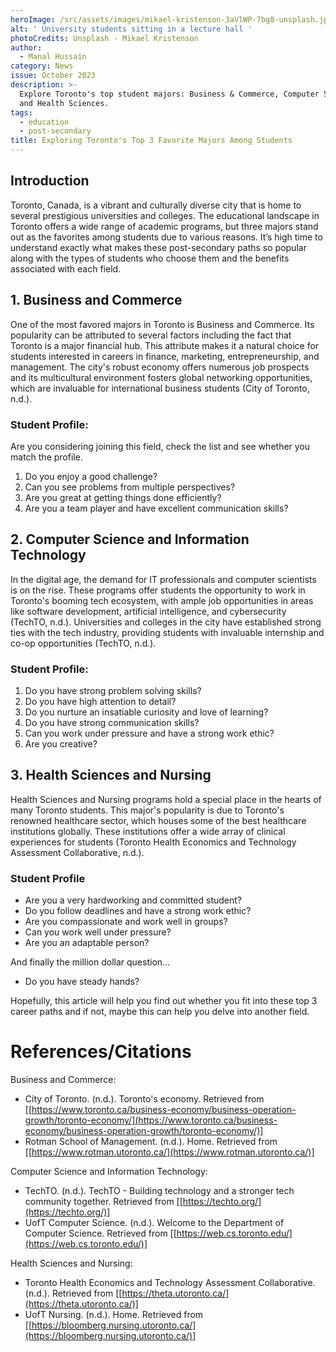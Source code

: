 ```yaml
---
heroImage: /src/assets/images/mikael-kristenson-3aVlWP-7bg8-unsplash.jpg
alt: ' University students sitting in a lecture hall '
photoCredits: Unsplash - Mikael Kristenson
author:
  - Manal Hussain
category: News
issue: October 2023
description: >-
  Explore Toronto's top student majors: Business & Commerce, Computer Science,
  and Health Sciences.
tags:
  - education
  - post-secondary
title: Exploring Toronto's Top 3 Favorite Majors Among Students
---
```


## Introduction

Toronto, Canada, is a vibrant and culturally diverse city that is home to several prestigious universities and colleges. The educational landscape in Toronto offers a wide range of academic programs, but three majors stand out as the favorites among students due to various reasons. It’s high time to understand exactly what makes these post-secondary paths so popular along with the types of students who choose them and the benefits associated with each field.

## 1. Business and Commerce

One of the most favored majors in Toronto is Business and Commerce. Its popularity can be attributed to several factors including the fact that Toronto is a major financial hub. This attribute makes it a natural choice for students interested in careers in finance, marketing, entrepreneurship, and management. The city's robust economy offers numerous job prospects and its multicultural environment fosters global networking opportunities, which are invaluable for international business students (City of Toronto, n.d.).

### Student Profile:

Are you considering joining this field, check the list and see whether you match the profile.

1. Do you enjoy a good challenge?
2. Can you see problems from multiple perspectives?
3. Are you great at getting things done efficiently?
4. Are you a team player and have excellent communication skills?

## 2. Computer Science and Information Technology

In the digital age, the demand for IT professionals and computer scientists is on the rise. These programs offer students the opportunity to work in Toronto's booming tech ecosystem, with ample job opportunities in areas like software development, artificial intelligence, and cybersecurity (TechTO, n.d.). Universities and colleges in the city have established strong ties with the tech industry, providing students with invaluable internship and co-op opportunities (TechTO, n.d.).

### Student Profile:

1. Do you have strong problem solving skills?
2. Do you have high attention to detail?
3. Do you nurture an insatiable curiosity and love of learning?
4. Do you have strong communication skills?
5. Can you work under pressure and have a strong work ethic?
6. Are you creative?

## 3. Health Sciences and Nursing

Health Sciences and Nursing programs hold a special place in the hearts of many Toronto students. This major's popularity is due to Toronto's renowned healthcare sector, which houses some of the best healthcare institutions globally. These institutions offer a wide array of clinical experiences for students (Toronto Health Economics and Technology Assessment Collaborative, n.d.).

### Student Profile

- Are you a very hardworking and committed student?
- Do you follow deadlines and have a strong work ethic?
- Are you compassionate and work well in groups?
- Can you work well under pressure?
- Are you an adaptable person?

And finally the million dollar question…

- Do you have steady hands?

Hopefully, this article will help you find out whether you fit into these top 3 career paths and if not, maybe this can help you delve into another field.

# References/Citations

Business and Commerce:

- City of Toronto. (n.d.). Toronto's economy. Retrieved from \[[https://www.toronto.ca/business-economy/business-operation-growth/toronto-economy/](https://www.toronto.ca/business-economy/business-operation-growth/toronto-economy/)]
- Rotman School of Management. (n.d.). Home. Retrieved from \[[https://www.rotman.utoronto.ca/](https://www.rotman.utoronto.ca/)]

Computer Science and Information Technology:

- TechTO. (n.d.). TechTO - Building technology and a stronger tech community together. Retrieved from \[[https://techto.org/](https://techto.org/)]
- UofT Computer Science. (n.d.). Welcome to the Department of Computer Science. Retrieved from \[[https://web.cs.toronto.edu/](https://web.cs.toronto.edu/)]

Health Sciences and Nursing:

- Toronto Health Economics and Technology Assessment Collaborative. (n.d.). Retrieved from \[[https://theta.utoronto.ca/](https://theta.utoronto.ca/)]
- UofT Nursing. (n.d.). Home. Retrieved from \[[https://bloomberg.nursing.utoronto.ca/](https://bloomberg.nursing.utoronto.ca/)]
